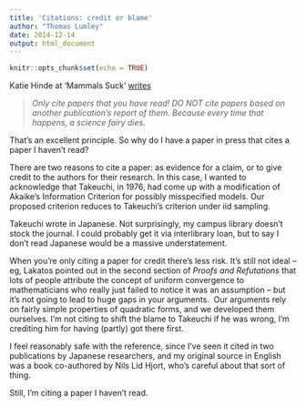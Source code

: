 ```yaml
---
title: 'Citations: credit or blame'
author: "Thomas Lumley"
date: 2014-12-14
output: html_document
---
```


```r
knitr::opts_chunk$set(echo = TRUE)
```
 Katie Hinde at 'Mammals Suck' [writes](http://mammalssuck.blogspot.co.nz/2013/12/mothers-milk-literature-sleuths-and.html)

> _Only cite papers that you have read! DO NOT cite papers based on another publication’s report of them. Because every time that happens, a science fairy dies._

That's an excellent principle. So why do I have a paper in press that cites a paper I haven't read?

There are two reasons to cite a paper: as evidence for a claim, or to give credit to the authors for their research. In this case, I wanted to acknowledge that Takeuchi, in 1976, had come up with a modification of Akaike's Information Criterion for possibly misspecified models. Our proposed criterion reduces to Takeuchi's criterion under iid sampling. 

Takeuchi wrote in Japanese. Not surprisingly, my campus library doesn't stock the journal. I could probably get it via interlibrary loan, but to say I don't read Japanese would be a massive understatement. 

When you're only citing a paper for credit there's less risk. It's still not ideal -- eg, Lakatos pointed out in the second section of _Proofs and Refutations_ that lots of people attribute the concept of uniform convergence to mathematicians who really just failed to notice it was an assumption -- but it's not going to lead to huge gaps in your arguments.  Our arguments rely on fairly simple properties of quadratic forms, and we developed them ourselves. I'm not citing to shift the blame to Takeuchi if he was wrong, I'm crediting him for having (partly) got there first.

I feel reasonably safe with the reference, since I've seen it cited in two publications by Japanese researchers, and my original source in English was a book co-authored by Nils Lid Hjort, who's careful about that sort of thing.

Still, I'm citing a paper I haven't read. 
